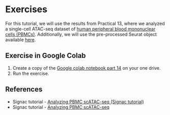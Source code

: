 # Exercises {#install .setup style="blue"}

For this tutorial, we will use the results from Practical 13, where we analyzed a single-cell ATAC-seq dataset of [human peripheral blood mononuclear cells (PBMCs)](https://www.10xgenomics.com/datasets/1-k-peripheral-blood-mononuclear-cells-pbm-cs-from-a-healthy-donor-next-gem-v-1-1-1-1-standard-1-1-0). Additionally, we will use the pre-processed Seurat object available [here](https://signac-objects.s3.amazonaws.com/pbmc_10k_v3.rds).

::: callout-note
## Exercise in Google Colab

1.  Create a copy of the [Google colab notebook part 14](https://colab.research.google.com/drive/1cCfT3HTSUiTfqF11EkuxCzlHs1obdQHs?usp=sharing) on your one drive.
2.  Run the exercise.
:::

## References

-   Signac tutorial - [Analyzing PBMC scATAC-seq (Signac tutorial)](https://stuartlab.org/signac/articles/pbmc_vignette)
-   Signac tutorial - [Analyzing PBMC scATAC-seq](https://rpubs.com/qshenfeng/signac_pbmc10k)
